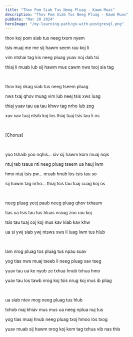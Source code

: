 ```yaml
---
title: "Thov Pom Siab Tus Neeg Pluag - Kawm Muas"
description: "Thov Pom Siab Tus Neeg Pluag - Kawm Muas"
pubDate: "Mar 20 2024"
heroImage: "/my-learning-path/go-with-postgresql.png"
---
```


thov koj pom siab tus neeg txom nyem

tsis muaj me me sij hawm seem rau koj li

vim ntshai tag kis neeg pluag yuav noj dab tsi

thiaj li muab lub sij hawm mus cawm nws txoj sia tag

<br />

thov koj nkag siab tus neeg tseem pluag

nws txaj qhov muag vim lub neej tsis xws luag

thiaj yuav tau ua tau khwv tag nrho lub zog

xav xav tuaj ntsib koj los thiaj tuaj tsis tau li os

<br />

[Chorus]

<br />

yoo tshaib yoo nqhis... siv sij hawm kom muaj nqis

ntuj teb tsaus nti neeg pluag tseem ua hauj lwm

hmo ntuj tsis pw... nruab hnub los tsis tau so

sij hawm tag nrho... thiaj tsis tau tuaj cuag koj os

<br />

neeg pluag yeej paub neeg pluag qhov txhaum

tias ua tsis tau tus hluas nraug zoo rau koj

tsis tau tuaj coj koj mus kav kiab kav khw

ua si ywj siab ywj ntsws xws li luag lwm tus hlub

<br />

lam nrog pluag tos pluag tus npau suav

yog tias nws muaj tseeb li neeg pluag xav tseg

yuav tau ua ke nyob ze txhua hnub txhua hmo

yuav tau los tawb nrog koj tsis nrug koj mus ib pliag

<br />

ua siab ntev mog neeg pluag tus hlub

txhob maj khiav mus mus ua neeg nplua nuj tus

yog tias muaj hnub neeg pluag txoj hmoo los txog

yuav muab sij hawm nrog koj kom tag txhua vib nas this
